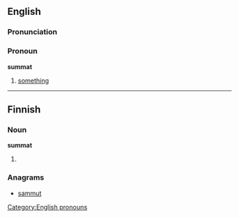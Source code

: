 ==English==

===Pronunciation===
{{rfp}}

===Pronoun===
'''summat'''

# {{slang}} [[something]]

[[Category:English pronouns]]
----

==Finnish==

===Noun===
'''summat'''

# {{plural of|summa|lang=Finnish}}

===Anagrams===
*[[sammut]]